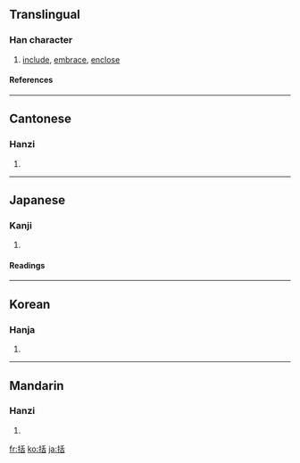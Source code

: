 ==Translingual==
===Han character===
{{Han char|rn=64|rad=手|as=06|sn=9|four=5206<sub>4</sub>|canj=手竹十口 (QHJR)}}
# [[include]], [[embrace]], [[enclose]]
====References====
{{Han ref|kx=0427.190|dkj=11988|dj=0776.160|hdz=31870.010|uh=62EC|ud=25324|bh=AC41|bd=44097}}
----
==Cantonese==
===Hanzi===
{{yue-hanzi|jyut=|y=kut3}}
# {{defn|Cantonese}}
----
==Japanese==
===Kanji===
{{ja-kanji|grade=c|rs=手06}}
# {{defn|Japanese}} 
====Readings====
{{ja-readings|on=[[かつ]] (katsu)|kun=[[くくる]] (kukuru), [[くくり]] (kukuri)}}
----
==Korean==
===Hanja===
{{ko-hanja|hangeul=[[괄]]|eumhun=|rv=gwal|mr=kwal|y=kwal}}
# {{defn|Korean}}
----
==Mandarin==
===Hanzi===
{{cmn-hanzi|pin=[[guā]] ([[gua1]])|wg=kua<sup>1</sup>}}
# {{defn|Mandarin}}

[[fr:括]]
[[ko:括]]
[[ja:括]]